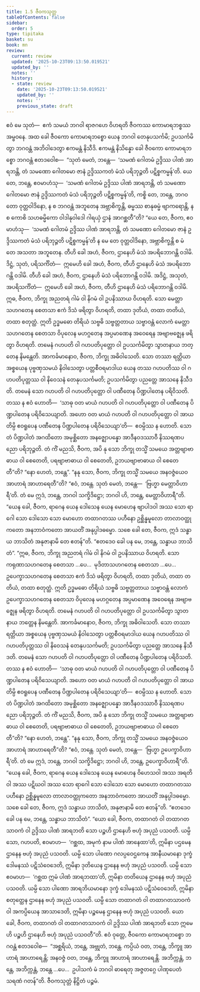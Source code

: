 ```yaml
---
title: 1.5 ဇီဝကသုတ္တ
tableOfContents: false
sidebar:
  order: 5
type: tipitaka
basket: su
book: mn
review:
  current: review
  updated: '2025-10-23T09:13:50.019521'
  updated_by: ''
  notes: ''
  history:
  - state: review
    date: '2025-10-23T09:13:50.019521'
    updated_by: ''
    notes: ''
    previous_state: draft
---
```



<ReviewStatus review={frontmatter.review} showDetails={true} />

<HypothesisAnnotation frontmatter={frontmatter} />

<DynamicBreadcrumb />

<Division number="51" book="mn" e="ch" v="24" p="112">

<Paragraph number="106" book="mn">
ဧဝံ မေ သုတံ—  ဧကံ သမယံ ဘဂဝါ ရာဇဂဟေ ဝိဟရတိ ဇီဝကဿ ကောမာရဘစ္စဿ အမ္ဗဝနေ. အထ ခေါ ဇီဝကော ကောမာရဘစ္စော ယေန ဘဂဝါ တေနုပသင်္ကမိ; ဥပသင်္ကမိတွာ ဘဂဝန္တံ အဘိဝါဒေတွာ ဧကမန္တံ နိသီဒိ. ဧကမန္တံ နိသိန္နော ခေါ ဇီဝကော ကောမာရဘစ္စော ဘဂဝန္တံ ဧတဒဝေါစ—  “သုတံ မေတံ, ဘန္တေ—  ‘သမဏံ ဂေါတမံ ဥဒ္ဒိဿ ပါဏံ အာရဘန္တိ, တံ သမဏော ဂေါတမော ဇာနံ ဥဒ္ဒိဿကတံ မံသံ ပရိဘုဉ္ဇတိ ပဋိစ္စကမ္မန်’တိ. ယေ တေ, ဘန္တေ, ဧဝမာဟံသု—  ‘သမဏံ ဂေါတမံ ဥဒ္ဒိဿ ပါဏံ အာရဘန္တိ, တံ သမဏော ဂေါတမော ဇာနံ ဥဒ္ဒိဿကတံ မံသံ ပရိဘုဉ္ဇတိ ပဋိစ္စကမ္မန်’တိ, ကစ္စိ တေ, ဘန္တေ, ဘဂဝတော ဝုတ္တဝါဒိနော, န စ ဘဂဝန္တံ အဘူတေန အဗ္ဘာစိက္ခန္တိ, ဓမ္မဿ စာနုဓမ္မံ ဗျာကရောန္တိ, န စ ကောစိ သဟဓမ္မိကော ဝါဒါနုဝါဒေါ ဂါရယှံ ဌာနံ အာဂစ္ဆတီ”တိ?
</Paragraph>

</Division>
<Division number="52" book="mn" e="ch" v="24" p="114">

<Paragraph number="107" book="mn">
“ယေ တေ, ဇီဝက, ဧဝမာဟံသု—  ‘သမဏံ ဂေါတမံ ဥဒ္ဒိဿ ပါဏံ အာရဘန္တိ, တံ သမဏော ဂေါတမော ဇာနံ ဥဒ္ဒိဿကတံ မံသံ ပရိဘုဉ္ဇတိ ပဋိစ္စကမ္မန်’တိ န မေ တေ ဝုတ္တဝါဒိနော, အဗ္ဘာစိက္ခန္တိ စ မံ တေ အသတာ အဘူတေန. တီဟိ ခေါ အဟံ, ဇီဝက, ဌာနေဟိ မံသံ အပရိဘောဂန္တိ ဝဒါမိ. ဒိဋ္ဌံ, သုတံ, ပရိသင်္ကိတံ—  ဣမေဟိ ခေါ အဟံ, ဇီဝက, တီဟိ ဌာနေဟိ မံသံ အပရိဘောဂန္တိ ဝဒါမိ. တီဟိ ခေါ အဟံ, ဇီဝက, ဌာနေဟိ မံသံ ပရိဘောဂန္တိ ဝဒါမိ. အဒိဋ္ဌံ, အသုတံ, အပရိသင်္ကိတံ—  ဣမေဟိ ခေါ အဟံ, ဇီဝက, တီဟိ ဌာနေဟိ မံသံ ပရိဘောဂန္တိ ဝဒါမိ.
</Paragraph>

</Division>
<Division number="53" book="mn" e="ch" v="24" p="116">

<Paragraph number="108" book="mn">
ဣဓ, ဇီဝက, ဘိက္ခု အညတရံ ဂါမံ ဝါ နိဂမံ ဝါ ဥပနိဿာယ ဝိဟရတိ. သော မေတ္တာသဟဂတေန စေတသာ ဧကံ ဒိသံ ဖရိတွာ ဝိဟရတိ, တထာ ဒုတိယံ, တထာ တတိယံ, တထာ စတုတ္ထံ. ဣတိ ဥဒ္ဓမဓော တိရိယံ သဗ္ဗဓိ သဗ္ဗတ္တတာယ သဗ္ဗာဝန္တံ လောကံ မေတ္တာသဟဂတေန စေတသာ ဝိပုလေန မဟဂ္ဂတေန အပ္ပမာဏေန အဝေရေန အဗျာဗဇ္ဈေန ဖရိတွာ ဝိဟရတိ. တမေနံ ဂဟပတိ ဝါ ဂဟပတိပုတ္တော ဝါ ဥပသင်္ကမိတွာ သွာတနာယ ဘတ္တေန နိမန္တေတိ. အာကင်္ခမာနောဝ, ဇီဝက, ဘိက္ခု အဓိဝါသေတိ. သော တဿာ ရတ္တိယာ အစ္စယေန ပုဗ္ဗဏှသမယံ နိဝါသေတွာ ပတ္တစီဝရမာဒါယ ယေန တဿ ဂဟပတိဿ ဝါ ဂဟပတိပုတ္တဿ ဝါ နိဝေသနံ တေနုပသင်္ကမတိ; ဥပသင်္ကမိတွာ ပညတ္တေ အာသနေ နိသီဒတိ. တမေနံ သော ဂဟပတိ ဝါ ဂဟပတိပုတ္တော ဝါ ပဏီတေန ပိဏ္ဍပါတေန ပရိဝိသတိ. တဿ န ဧဝံ ဟောတိ—  ‘သာဓု ဝတ မာယံ ဂဟပတိ ဝါ ဂဟပတိပုတ္တော ဝါ ပဏီတေန ပိဏ္ဍပါတေန ပရိဝိသေယျာတိ. အဟော ဝတ မာယံ ဂဟပတိ ဝါ ဂဟပတိပုတ္တော ဝါ အာယတိမ္ပိ ဧဝရူပေန ပဏီတေန ပိဏ္ဍပါတေန ပရိဝိသေယျာ’တိ—  ဧဝမ္ပိဿ န ဟောတိ. သော တံ ပိဏ္ဍပါတံ အဂထိတော အမုစ္ဆိတော အနဇ္ဈောပန္နော အာဒီနဝဒဿာဝီ နိဿရဏပညော ပရိဘုဉ္ဇတိ. တံ ကိံ မညသိ, ဇီဝက, အပိ နု သော ဘိက္ခု တသ္မိံ သမယေ အတ္တဗျာဗာဓာယ ဝါ စေတေတိ, ပရဗျာဗာဓာယ ဝါ စေတေတိ, ဥဘယဗျာဗာဓာယ ဝါ စေတေတီ”တိ?
</Paragraph>

<Paragraph number="109" book="mn">
“နော ဟေတံ, ဘန္တေ”.
</Paragraph>

<Paragraph number="110" book="mn">
“နနု သော, ဇီဝက, ဘိက္ခု တသ္မိံ သမယေ အနဝဇ္ဇံယေဝ အာဟာရံ အာဟာရေတီ”တိ?
</Paragraph>

<Paragraph number="111" book="mn">
“ဧဝံ, ဘန္တေ. သုတံ မေတံ, ဘန္တေ—  ‘ဗြဟ္မာ မေတ္တာဝိဟာရီ’တိ. တံ မေ ဣဒံ, ဘန္တေ, ဘဂဝါ သက္ခိဒိဋ္ဌော; ဘဂဝါ ဟိ, ဘန္တေ, မေတ္တာဝိဟာရီ”တိ. “ယေန ခေါ, ဇီဝက, ရာဂေန ယေန ဒေါသေန ယေန မောဟေန ဗျာပါဒဝါ အဿ သော ရာဂေါ သော ဒေါသော သော မောဟော တထာဂတဿ ပဟီနော ဥစ္ဆိန္နမူလော တာလာဝတ္ထုကတော အနဘာဝံကတော အာယတိံ အနုပ္ပါဒဓမ္မော. သစေ ခေါ တေ, ဇီဝက, ဣဒံ သန္ဓာယ ဘာသိတံ အနုဇာနာမိ တေ ဧတန်”တိ. “ဧတဒေဝ ခေါ ပန မေ, ဘန္တေ, သန္ဓာယ ဘာသိတံ”.
</Paragraph>

</Division>
<Division number="54" book="mn" e="ch" v="24" p="117">

<Paragraph number="112" book="mn">
“ဣဓ, ဇီဝက, ဘိက္ခု အညတရံ ဂါမံ ဝါ နိဂမံ ဝါ ဥပနိဿာယ ဝိဟရတိ. သော ကရုဏာသဟဂတေန စေတသာ …ပေ…  မုဒိတာသဟဂတေန စေတသာ …ပေ…  ဥပေက္ခာသဟဂတေန စေတသာ ဧကံ ဒိသံ ဖရိတွာ ဝိဟရတိ, တထာ ဒုတိယံ, တထာ တတိယံ, တထာ စတုတ္ထံ. ဣတိ ဥဒ္ဓမဓော တိရိယံ သဗ္ဗဓိ သဗ္ဗတ္တတာယ သဗ္ဗာဝန္တံ လောကံ ဥပေက္ခာသဟဂတေန စေတသာ ဝိပုလေန မဟဂ္ဂတေန အပ္ပမာဏေန အဝေရေန အဗျာဗဇ္ဈေန ဖရိတွာ ဝိဟရတိ. တမေနံ ဂဟပတိ ဝါ ဂဟပတိပုတ္တော ဝါ ဥပသင်္ကမိတွာ သွာတနာယ ဘတ္တေန နိမန္တေတိ. အာကင်္ခမာနောဝ, ဇီဝက, ဘိက္ခု အဓိဝါသေတိ. သော တဿာ ရတ္တိယာ အစ္စယေန ပုဗ္ဗဏှသမယံ နိဝါသေတွာ ပတ္တစီဝရမာဒါယ ယေန ဂဟပတိဿ ဝါ ဂဟပတိပုတ္တဿ ဝါ နိဝေသနံ တေနုပသင်္ကမတိ; ဥပသင်္ကမိတွာ ပညတ္တေ အာသနေ နိသီဒတိ. တမေနံ သော ဂဟပတိ ဝါ ဂဟပတိပုတ္တော ဝါ ပဏီတေန ပိဏ္ဍပါတေန ပရိဝိသတိ. တဿ န ဧဝံ ဟောတိ—  ‘သာဓု ဝတ မာယံ ဂဟပတိ ဝါ ဂဟပတိပုတ္တော ဝါ ပဏီတေန ပိဏ္ဍပါတေန ပရိဝိသေယျာတိ. အဟော ဝတ မာယံ ဂဟပတိ ဝါ ဂဟပတိပုတ္တော ဝါ အာယတိမ္ပိ ဧဝရူပေန ပဏီတေန ပိဏ္ဍပါတေန ပရိဝိသေယျာ’တိ—  ဧဝမ္ပိဿ န ဟောတိ. သော တံ ပိဏ္ဍပါတံ အဂထိတော အမုစ္ဆိတော အနဇ္ဈောပန္နော အာဒီနဝဒဿာဝီ နိဿရဏပညော ပရိဘုဉ္ဇတိ. တံ ကိံ မညသိ, ဇီဝက, အပိ နု သော ဘိက္ခု တသ္မိံ သမယေ အတ္တဗျာဗာဓာယ ဝါ စေတေတိ, ပရဗျာဗာဓာယ ဝါ စေတေတိ, ဥဘယဗျာဗာဓာယ ဝါ စေတေတီ”တိ?
</Paragraph>

<Paragraph number="113" book="mn">
“နော ဟေတံ, ဘန္တေ”.
</Paragraph>

<Paragraph number="114" book="mn">
“နနု သော, ဇီဝက, ဘိက္ခု တသ္မိံ သမယေ အနဝဇ္ဇံယေဝ အာဟာရံ အာဟာရေတီ”တိ?
</Paragraph>

<Paragraph number="115" book="mn">
“ဧဝံ, ဘန္တေ. သုတံ မေတံ, ဘန္တေ—  ‘ဗြဟ္မာ ဥပေက္ခာဝိဟာရီ’တိ. တံ မေ ဣဒံ, ဘန္တေ, ဘဂဝါ သက္ခိဒိဋ္ဌော; ဘဂဝါ ဟိ, ဘန္တေ, ဥပေက္ခာဝိဟာရီ”တိ. “ယေန ခေါ, ဇီဝက, ရာဂေန ယေန ဒေါသေန ယေန မောဟေန ဝိဟေသဝါ အဿ အရတိဝါ အဿ ပဋိဃဝါ အဿ သော ရာဂေါ သော ဒေါသော သော မောဟော တထာဂတဿ ပဟီနော ဥစ္ဆိန္နမူလော တာလာဝတ္ထုကတော အနဘာဝံကတော အာယတိံ အနုပ္ပါဒဓမ္မော. သစေ ခေါ တေ, ဇီဝက, ဣဒံ သန္ဓာယ ဘာသိတံ, အနုဇာနာမိ တေ ဧတန်”တိ. “ဧတဒေဝ ခေါ ပန မေ, ဘန္တေ, သန္ဓာယ ဘာသိတံ”.
</Paragraph>

</Division>
<Division number="55" book="mn" e="ch" v="24" p="119">

<Paragraph number="116" book="mn">
“ယော ခေါ, ဇီဝက, တထာဂတံ ဝါ တထာဂတသာဝကံ ဝါ ဥဒ္ဒိဿ ပါဏံ အာရဘတိ သော ပဉ္စဟိ ဌာနေဟိ ဗဟုံ အပုညံ ပသဝတိ. ယမ္ပိ သော, ဂဟပတိ, ဧဝမာဟ—  ‘ဂစ္ဆထ, အမုကံ နာမ ပါဏံ အာနေထာ’တိ, ဣမိနာ ပဌမေန ဌာနေန ဗဟုံ အပုညံ ပသဝတိ. ယမ္ပိ သော ပါဏော ဂလပ္ပဝေဌကေန အာနီယမာနော ဒုက္ခံ ဒေါမနဿံ ပဋိသံဝေဒေတိ, ဣမိနာ ဒုတိယေန ဌာနေန ဗဟုံ အပုညံ ပသဝတိ. ယမ္ပိ သော ဧဝမာဟ—  ‘ဂစ္ဆထ ဣမံ ပါဏံ အာရဘထာ’တိ, ဣမိနာ တတိယေန ဌာနေန ဗဟုံ အပုညံ ပသဝတိ. ယမ္ပိ သော ပါဏော အာရဘိယမာနော ဒုက္ခံ ဒေါမနဿံ ပဋိသံဝေဒေတိ, ဣမိနာ စတုတ္ထေန ဌာနေန ဗဟုံ အပုညံ ပသဝတိ. ယမ္ပိ သော တထာဂတံ ဝါ တထာဂတသာဝကံ ဝါ အကပ္ပိယေန အာသာဒေတိ, ဣမိနာ ပဉ္စမေန ဌာနေန ဗဟုံ အပုညံ ပသဝတိ. ယော ခေါ, ဇီဝက, တထာဂတံ ဝါ တထာဂတသာဝကံ ဝါ ဥဒ္ဒိဿ ပါဏံ အာရဘတိ သော ဣမေဟိ ပဉ္စဟိ ဌာနေဟိ ဗဟုံ အပုညံ ပသဝတီ”တိ.
</Paragraph>

<Paragraph number="117" book="mn">
ဧဝံ ဝုတ္တေ, ဇီဝကော ကောမာရဘစ္စော ဘဂဝန္တံ ဧတဒဝေါစ—  “အစ္ဆရိယံ, ဘန္တေ, အဗ္ဘုတံ, ဘန္တေ. ကပ္ပိယံ ဝတ, ဘန္တေ, ဘိက္ခူ အာဟာရံ အာဟာရေန္တိ; အနဝဇ္ဇံ ဝတ, ဘန္တေ, ဘိက္ခူ အာဟာရံ အာဟာရေန္တိ. အဘိက္ကန္တံ, ဘန္တေ, အဘိက္ကန္တံ, ဘန္တေ …ပေ…  ဥပါသကံ မံ ဘဂဝါ ဓာရေတု အဇ္ဇတဂ္ဂေ ပါဏုပေတံ သရဏံ ဂတန်”တိ.

</Paragraph>
</Division>

<Paragraph number="118" type="center" book="mn">
ဇီဝကသုတ္တံ နိဋ္ဌိတံ ပဉ္စမံ.
</Paragraph>